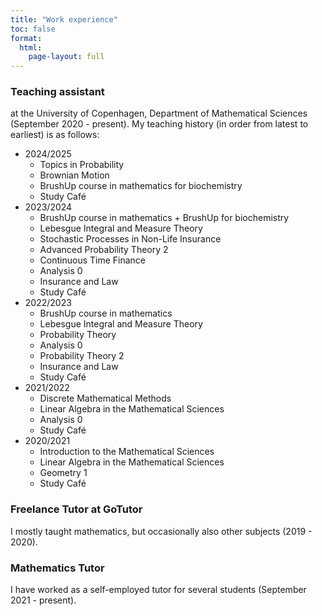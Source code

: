 ```yaml
---
title: "Work experience"
toc: false
format: 
  html:
    page-layout: full
---
```


### Teaching assistant
at the University of Copenhagen, Department of Mathematical Sciences (September 2020 - present). My teaching history (in order from latest to earliest) is as follows:

* 2024/2025
  + Topics in Probability
  + Brownian Motion
  + BrushUp course in mathematics for biochemistry
  + Study Café

* 2023/2024
  + BrushUp course in mathematics + BrushUp for biochemistry
  + Lebesgue Integral and Measure Theory
  + Stochastic Processes in Non-Life Insurance
  + Advanced Probability Theory 2
  + Continuous Time Finance
  + Analysis 0
  + Insurance and Law
  + Study Café

* 2022/2023
  + BrushUp course in mathematics
  + Lebesgue Integral and Measure Theory
  + Probability Theory
  + Analysis 0
  + Probability Theory 2
  + Insurance and Law
  + Study Café
  
* 2021/2022
  + Discrete Mathematical Methods
  + Linear Algebra in the Mathematical Sciences
  + Analysis 0
  + Study Café

* 2020/2021
  + Introduction to the Mathematical Sciences
  + Linear Algebra in the Mathematical Sciences
  + Geometry 1
  + Study Café

### Freelance Tutor at GoTutor 
I mostly taught mathematics, but occasionally also other subjects (2019 - 2020).

### Mathematics Tutor
I have worked as a self-employed tutor for several students (September 2021 - present). 
